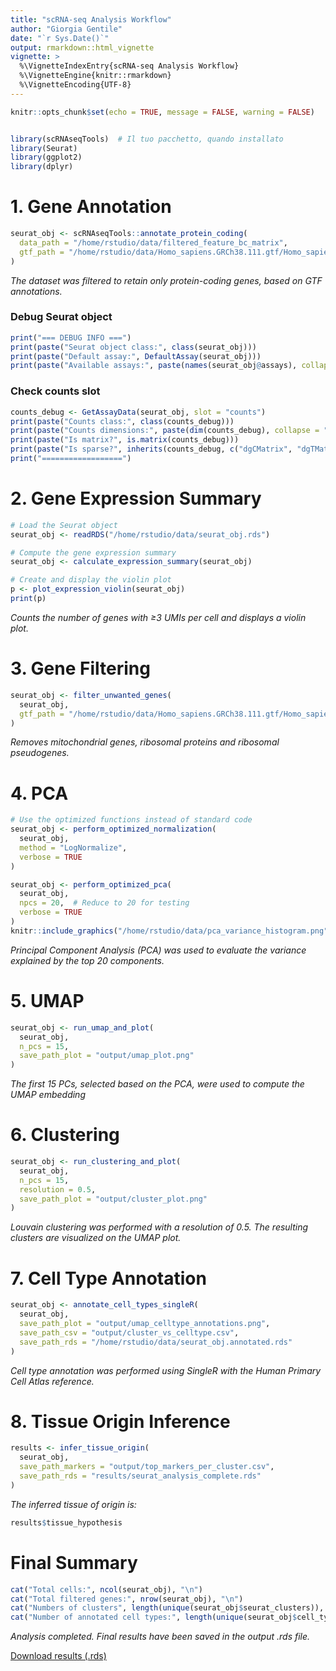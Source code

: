 ```yaml
---
title: "scRNA-seq Analysis Workflow"
author: "Giorgia Gentile"
date: "`r Sys.Date()`"
output: rmarkdown::html_vignette
vignette: >
  %\VignetteIndexEntry{scRNA-seq Analysis Workflow}
  %\VignetteEngine{knitr::rmarkdown}
  %\VignetteEncoding{UTF-8}
---
```


```r
knitr::opts_chunk$set(echo = TRUE, message = FALSE, warning = FALSE)


library(scRNAseqTools)  # Il tuo pacchetto, quando installato
library(Seurat)
library(ggplot2)
library(dplyr)
```

# 1. Gene Annotation

```r
seurat_obj <- scRNAseqTools::annotate_protein_coding(
  data_path = "/home/rstudio/data/filtered_feature_bc_matrix",
  gtf_path = "/home/rstudio/data/Homo_sapiens.GRCh38.111.gtf/Homo_sapiens.GRCh38.111.gtf"
)
```

*The dataset was filtered to retain only protein-coding genes, based on GTF annotations.*

### Debug Seurat object

```r
print("=== DEBUG INFO ===")
print(paste("Seurat object class:", class(seurat_obj)))
print(paste("Default assay:", DefaultAssay(seurat_obj)))
print(paste("Available assays:", paste(names(seurat_obj@assays), collapse = ", ")))
```

### Check counts slot
```r
counts_debug <- GetAssayData(seurat_obj, slot = "counts")
print(paste("Counts class:", class(counts_debug)))
print(paste("Counts dimensions:", paste(dim(counts_debug), collapse = " x ")))
print(paste("Is matrix?", is.matrix(counts_debug)))
print(paste("Is sparse?", inherits(counts_debug, c("dgCMatrix", "dgTMatrix"))))
print("==================")
```

# 2. Gene Expression Summary

```r
# Load the Seurat object
seurat_obj <- readRDS("/home/rstudio/data/seurat_obj.rds")

# Compute the gene expression summary
seurat_obj <- calculate_expression_summary(seurat_obj)

# Create and display the violin plot
p <- plot_expression_violin(seurat_obj)
print(p)
```
*Counts the number of genes with ≥3 UMIs per cell and displays a violin plot.*

# 3. Gene Filtering

```r
seurat_obj <- filter_unwanted_genes(
  seurat_obj,
  gtf_path = "/home/rstudio/data/Homo_sapiens.GRCh38.111.gtf/Homo_sapiens.GRCh38.111.gtf"
)
```

*Removes mitochondrial genes, ribosomal proteins and ribosomal pseudogenes.*

# 4. PCA

```r
# Use the optimized functions instead of standard code
seurat_obj <- perform_optimized_normalization(
  seurat_obj, 
  method = "LogNormalize",
  verbose = TRUE
)

seurat_obj <- perform_optimized_pca(
  seurat_obj,
  npcs = 20,  # Reduce to 20 for testing
  verbose = TRUE
)
knitr::include_graphics("/home/rstudio/data/pca_variance_histogram.png")

```

*Principal Component Analysis (PCA) was used to evaluate the variance explained by the top 20 components.*

# 5. UMAP

```r
seurat_obj <- run_umap_and_plot(
  seurat_obj,
  n_pcs = 15,
  save_path_plot = "output/umap_plot.png"
)
```

*The first 15 PCs, selected based on the PCA, were used to compute the UMAP embedding*

# 6. Clustering

```r
seurat_obj <- run_clustering_and_plot(
  seurat_obj,
  n_pcs = 15,
  resolution = 0.5,
  save_path_plot = "output/cluster_plot.png"
)
```

*Louvain clustering was performed with a resolution of 0.5. The resulting clusters are visualized on the UMAP plot.*

# 7. Cell Type Annotation

```r
seurat_obj <- annotate_cell_types_singleR(
  seurat_obj,
  save_path_plot = "output/umap_celltype_annotations.png",
  save_path_csv = "output/cluster_vs_celltype.csv",
  save_path_rds = "/home/rstudio/data/seurat_obj.annotated.rds"
)
```

*Cell type annotation was performed using SingleR with the Human Primary Cell Atlas reference.*

# 8. Tissue Origin Inference

```r
results <- infer_tissue_origin(
  seurat_obj,
  save_path_markers = "output/top_markers_per_cluster.csv",
  save_path_rds = "results/seurat_analysis_complete.rds"
)
```

*The inferred tissue of origin is:*

```r
results$tissue_hypothesis
```

# Final Summary

```r
cat("Total cells:", ncol(seurat_obj), "\n")
cat("Total filtered genes:", nrow(seurat_obj), "\n")
cat("Numbers of clusters", length(unique(seurat_obj$seurat_clusters)), "\n")
cat("Number of annotated cell types:", length(unique(seurat_obj$cell_type)), "\n")
```

*Analysis completed. Final results have been saved in the output .rds file.*

[Download results (.rds)](/home/results/seurat_analysis_complete.rds)

